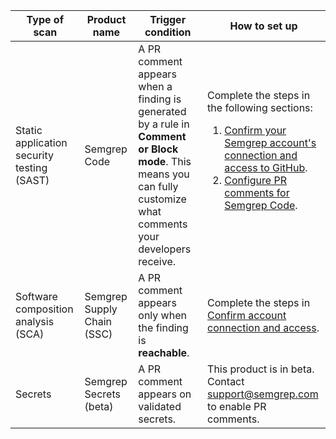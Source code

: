 | Type of scan | Product name | Trigger condition | How to set up |
| --  | -- |  -- | --- |
| Static application security testing (SAST) | Semgrep Code | A PR comment appears when a finding is generated by a rule in **Comment or Block mode**. This means you can fully customize what comments your developers receive. | Complete the steps in the following sections: <ol><li>[Confirm your Semgrep account's connection and access to GitHub](#confirm-account-connection-and-access).</li><li>[Configure PR comments for Semgrep Code](#configure-pr-comments-for-semgrep-code).</li></ol> |
| Software composition analysis (SCA) | Semgrep Supply Chain (SSC) | A PR comment appears only when the finding is **reachable**. | Complete the steps in [Confirm account connection and access](##confirm-account-connection-and-access).  |
| Secrets | Semgrep Secrets (beta) | A PR comment appears on validated secrets. | This product is in beta.<br /> Contact [<i class="fa-regular fa-envelope"></i> support@semgrep.com](mailto:support@semgrep.com) to enable PR comments.  |
